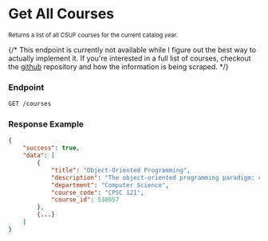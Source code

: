 
# Get All Courses

<small>Returns a list of all CSUF courses for the current catalog year.</small>

{/* <Callout type="error" emoji="🚫">
  This endpoint is currently not available while I figure out the best way to
  actually implement it. If you're interested in a full list of courses,
  checkout the [github](https://github.com/clxmente/tuffysearch) repository and
  how the information is being scraped.
</Callout> */}

### Endpoint

```bash
GET /courses
```

### Response Example

```json
{
    "success": true,
    "data": [
        {
            "title": "Object-Oriented Programming",
            "description": "The object-oriented programming paradigm: classes, member functions, interfaces, inheritance, polymorphism, and exceptions. ...",
            "department": "Computer Science",
            "course_code": "CPSC 121",
            "course_id": 538057
        },
        {...}
    ]
}
```
